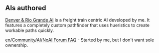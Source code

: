 ==AIs authored==
[http://www.tt-forums.net/viewtopic.php?f=65&t=44287 Denver & Rio Grande AI] is a freight train centric AI developed by me. It features a completely custom pathfinder that uses hueristics to create workable paths quickly.


[[en/Community/AI/NoAI Forum FAQ]] - Started by me, but I don't want sole ownership.